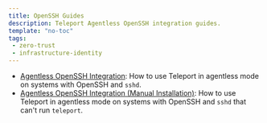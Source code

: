 ```yaml
---
title: OpenSSH Guides
description: Teleport Agentless OpenSSH integration guides.
template: "no-toc"
tags:
 - zero-trust
 - infrastructure-identity
---
```


- [Agentless OpenSSH Integration](openssh-agentless.mdx): How to use Teleport in agentless mode on systems with OpenSSH and `sshd`.
- [Agentless OpenSSH Integration (Manual Installation)](openssh-manual-install.mdx): How to use Teleport in agentless mode
  on systems with OpenSSH and `sshd` that can't run `teleport`.
